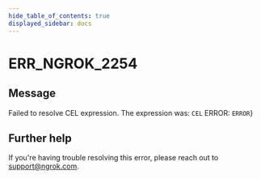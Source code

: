 ```yaml
---
hide_table_of_contents: true
displayed_sidebar: docs
---
```



# ERR_NGROK_2254

## Message

Failed to resolve CEL expression. The expression was: `CEL`
ERROR: `ERROR`}

<ErrorDetails error="err_ngrok_2254" />

## Further help

If you're having trouble resolving this error, please reach out to [support@ngrok.com](mailto:support@ngrok.com?subject=Help%20with%20ERR_NGROK_2254).
